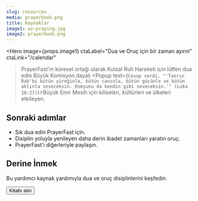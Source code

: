 ```yaml
---
slug: resources
media: prayerbook.png
title: Kaynaklar
image1: wz-praying.jpg
image2: prayerbook.png
---
```

<Hero
  image={props.image1}
  ctaLabel="Dua ve Oruç için bir zaman ayırın"
  ctaLink="/calendar"
>PrayerFast'ın küresel ortağı olarak Kutsal Ruh Hareketi için lütfen dua edin <Popup text="Gökte ve yeryüzünde bütün yetki bana verildi.Bu nedenle gidin, bütün ulusları öğrencilerim olarak yetiştirin, onları Baba, Oğul ve Kutsal Ruh adıyla vaftiz edin, size buyurduğum herşeye uymayı onlara öğretin. İşte ben dünyanın sonuna dek her an sizinle birlikteyim. (Matta 28:18-20)">Büyük Komisyon</Popup> dayalı <Popup text={`Cevap verdi, "'Tanrın Rab'bi bütün yüreğinle, bütün canınla, bütün gücünle ve bütün aklınla seveceksin. Komşunu da kendin gibi seveceksin.'" (Luka 10:27)`}>Büyük Emir</Popup> Mesih için kiliseleri, kültürleri ve ülkeleri etkileyen.
</Hero>

<Row cols="2" className="md:grid-cols-2 text-white">

<Callout background="accent">

## Sonraki adımlar

- Sık dua edin <Popup text="Lütfen Mesih için kiliseleri, kültürleri ve ülkeleri etkileyen Son Emri temel alan Yüce Görevi yerine getirecek bir Kutsal Ruh Hareketi için dua edin.">PrayerFast için</Popup>.
- Disiplin yoluyla yenileyen daha derin ibadet zamanları yaratın <Popup text="Oruç, “insanın yalnızca ekmekle değil, Tanrı'nın ağzından çıkan her sözle yaşayacağını” deneyimlememize yardımcı olur. (Matta 4:4)">oruç.</Popup>
- PrayerFast'ı diğerleriyle paylaşın.

<SocialShare />

</Callout>

<Callout background="secondary">

## Derine İnmek

<ImageCard image={props.image2}>

Bu yardımcı kaynak yardımıyla dua ve oruç disiplinlerini keşfedin.

<Button to="https://www.amazon.com/Prayer-Fasting-Moving-Spirit-Churches/dp/1949921425/ref=sr_1_2?crid=HYWZMUFTN37P&keywords=prayer+and+fasting&qid=1658952220&sprefix=prayer+and+fasting%2Caps%2C96&sr=8-2">Kitabı alın</Button>

</ImageCard>

</Callout>

</Row>

